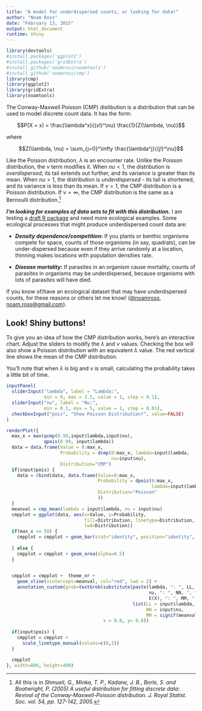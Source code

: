 ```yaml
---
title: "A model for underdispersed counts, or looking for data!"
author: "Noam Ross"
date: "February 13, 2015"
output: html_document
runtime: shiny
---
```


```r
library(devtools)
#install.packages('ggplot2')
#install.packages('gridExtra')
#install_github('noamross/noamtools')
#install_github('noamross/cmp')
library(cmp)
library(ggplot2)
library(gridExtra)
library(noamtools)
```

The Conway-Maxwell Poisson (CMP) distibution is a distribution that can be used
to model discrete count data.  It has the form:

$$P(X = x) = \frac{\lambda^x}{(x!)^\nu} \frac{1}{Z(\lambda, \nu)}$$

where

$$Z(\lambda, \nu) = \sum_{j=0}^\infty \frac{\lambda^j}{(j!)^\nu}$$

Like the Poisson distribution, $\lambda$ is an encounter rate. Unlike the Poisson
distribution, the $\nu$ term modifies it.  When $nu < 1$, the distribution is *overdispersed*; its tail extends
out further, and its variance is greater than its mean. When $nu > 1$, the distribution
is *underdispersed* - its tail is shortened, and its variance is less than
its mean.  If $\nu = 1$, the CMP distribution is a Poisson distribution.  If $\nu = \infty$, the CMP distribution
is the same as a Bernoulli distribution.[^1]

[^1]: All this is in *Shmueli, G., Minka, T. P., Kadane, J. B., Borle, S. and Boatwright, P. (2005) A
useful distribution for fitting discrete data: Revival of the 
Conway-Maxwell-Poisson distribution.  J. Royal Statist. Soc. vol. 54, pp. 127-142, 2005.*

***I'm looking for examples of data
sets to fit with this distribution.*** I am testing a [draft R package](https://github.com/noamross/cmp) and need more ecological examples. Some ecological processes that might produce underdispersed count data are:

-   ***Density dependence/competition*:** If you plants or benthic organisms
    compete for space, counts of those organisms (in say, quadrats), can be under-dispersed
    because even if they arrive randomly at a location, thinning makes
    locations with population densities rate.
    
-   ***Disease mortality*:** If parasites in an organism cause mortality, counts
    of parasites in organisms may be underdispersed, because organisms with lots
    of parasites will have died.
    
If you know of/have an ecological dataset that may have underdispersed counts, for
these reasons or others let me know! ([\@noamross](http://twitter.com/noamross), [noam.ross\@gmail.com](mailto:noam.ross@gmail.com)).

## Look! Shiny buttons!

To give you an idea of how the CMP distribution works, here's an interactive chart.
Adjust the sliders to modify the $\lambda$ and $\nu$ values.  Checking the box
will also show a Poisson distribution with an equivalent $\lambda$ value. The
red vertical line shows the mean of the CMP distribution.

You'll note that when $\lambda$ is big and $\nu$ is small, calculating the probability
takes a little bit of time.

```r
inputPanel(
  sliderInput("lambda", label = "Lambda:",
              min = 0, max = 2.5, value = 1, step = 0.1),
  sliderInput("nu", label = "Nu:",
              min = 0.1, max = 5, value = 1, step = 0.01),
  checkboxInput("pois", "Show Poisson Distribution?", value=FALSE)
)
```

```r
renderPlot({
  max_x = max(qcmp(0.99,input$lambda,input$nu),
              qpois(0.99, input$lambda))
  data = data.frame(Value = 0:max_x,
                    Probability = dcmp(0:max_x, lambda=input$lambda,
                                       nu=input$nu),
                    Distribution="CMP")
  if(input$pois) {
    data = rbind(data, data.frame(Value=0:max_x, 
                                  Probability = dpois(0:max_x,
                                                      lambda=input$lambda),
                                  Distribution="Poisson"
                                  ))
  }
  meanval = cmp_mean(lambda = input$lambda, nu = input$nu)
  cmpplot = ggplot(data, aes(x=Value, y=Probability,
                             fill=Distribution, linetype=Distribution,
                             lwd=Distribution)) 
  if(max_x <= 50) {
    cmpplot = cmpplot + geom_bar(stat="identity", position="identity", alpha=0.5) + scale_x_discrete(limits=0:max_x)
    
  } else {
    cmpplot = cmpplot + geom_area(alpha=0.5)
  }

    
  cmpplot = cmpplot +  theme_nr +
    geom_vline(xintercept=meanval, col="red", lwd = 2) +
    annotation_custom(grob=textGrob(substitute(paste(lambda, ": ", LL, "\n",
                                                     nu, ": ", NN, ", ",
                                                     E(X), ": ", MM, ", "),
                                               list(LL = input$lambda,
                                                    NN = input$nu,
                                                    MM = signif(meanval,3))),
                                    x = 0.8, y= 0.8))
  
  if(input$pois) {
    cmpplot = cmpplot +
      scale_linetype_manual(values=c(0,2))
  }

  cmpplot
}, width=800, height=400)  
```
